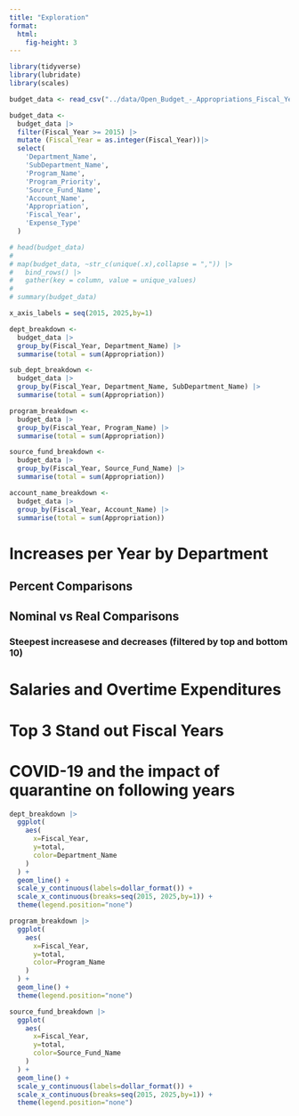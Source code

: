 ```yaml
---
title: "Exploration"
format:
  html:
    fig-height: 3
---
```


```r
library(tidyverse)
library(lubridate)
library(scales)

budget_data <- read_csv("../data/Open_Budget_-_Appropriations_Fiscal_Years_2010_-_2025_20250616.csv")
```

```r
budget_data <-
  budget_data |>
  filter(Fiscal_Year >= 2015) |>
  mutate (Fiscal_Year = as.integer(Fiscal_Year))|>
  select(
    'Department_Name',
    'SubDepartment_Name',
    'Program_Name',
    'Program_Priority',
    'Source_Fund_Name',
    'Account_Name',
    'Appropriation',
    'Fiscal_Year',
    'Expense_Type'
  )

# head(budget_data)
# 
# map(budget_data, ~str_c(unique(.x),collapse = ",")) |>
#   bind_rows() |>
#   gather(key = column, value = unique_values)
# 
# summary(budget_data)
```

```r
x_axis_labels = seq(2015, 2025,by=1)

dept_breakdown <- 
  budget_data |>
  group_by(Fiscal_Year, Department_Name) |>
  summarise(total = sum(Appropriation))

sub_dept_breakdown <- 
  budget_data |>
  group_by(Fiscal_Year, Department_Name, SubDepartment_Name) |>
  summarise(total = sum(Appropriation))

program_breakdown <- 
  budget_data |>
  group_by(Fiscal_Year, Program_Name) |>
  summarise(total = sum(Appropriation))

source_fund_breakdown <- 
  budget_data |>
  group_by(Fiscal_Year, Source_Fund_Name) |>
  summarise(total = sum(Appropriation))

account_name_breakdown <- 
  budget_data |>
  group_by(Fiscal_Year, Account_Name) |>
  summarise(total = sum(Appropriation))
```

# Increases per Year by Department

## Percent Comparisons

## Nominal vs Real Comparisons

### Steepest increasese and decreases (filtered by top and bottom 10)

# Salaries and Overtime Expenditures

# Top 3 Stand out Fiscal Years

# COVID-19 and the impact of quarantine on following years

```r
dept_breakdown |>
  ggplot(
    aes(
      x=Fiscal_Year, 
      y=total,
      color=Department_Name
    )
  ) +
  geom_line() +
  scale_y_continuous(labels=dollar_format()) + 
  scale_x_continuous(breaks=seq(2015, 2025,by=1)) +
  theme(legend.position="none")
```

```r
program_breakdown |>
  ggplot(
    aes(
      x=Fiscal_Year, 
      y=total,
      color=Program_Name
    )
  ) +
  geom_line() +
  theme(legend.position="none")
```

```r
source_fund_breakdown |>
  ggplot(
    aes(
      x=Fiscal_Year, 
      y=total,
      color=Source_Fund_Name
    )
  ) +
  geom_line() +
  scale_y_continuous(labels=dollar_format()) + 
  scale_x_continuous(breaks=seq(2015, 2025,by=1)) +
  theme(legend.position="none")
```
